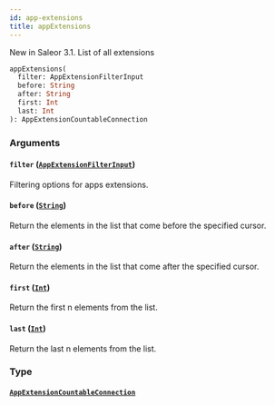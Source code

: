 ```yaml
---
id: app-extensions
title: appExtensions
---
```


New in Saleor 3.1. List of all extensions

```graphql
appExtensions(
  filter: AppExtensionFilterInput
  before: String
  after: String
  first: Int
  last: Int
): AppExtensionCountableConnection

```

### Arguments

#### `filter` ([`AppExtensionFilterInput`](/developer/api-reference/inputs/app-extension-filter-input))

Filtering options for apps extensions.

#### `before` ([`String`](/developer/api-reference/scalars/string))

Return the elements in the list that come before the specified cursor.

#### `after` ([`String`](/developer/api-reference/scalars/string))

Return the elements in the list that come after the specified cursor.

#### `first` ([`Int`](/developer/api-reference/scalars/int))

Return the first n elements from the list.

#### `last` ([`Int`](/developer/api-reference/scalars/int))

Return the last n elements from the list.

### Type

#### [`AppExtensionCountableConnection`](/developer/api-reference/objects/app-extension-countable-connection)

